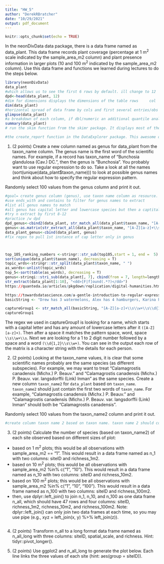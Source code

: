 ```yaml
---
title: "HW_5"
author: "DerekRBratcher"
date: "10/29/2021"
output: pdf_document
---
```


```r
knitr::opts_chunk$set(echo = TRUE)
```

In the neonDivData data package, there is a data frame named as data_plant. This data frame records plant coverage (percentage at 1 m^2^ scale indicated by the sample_area_m2 column) and plant presence information in larger plots (10 and 100 m^2^ indicated by the sample_area_m2 column). Use this data frame and functions we learned during lectures to do the steps below.
```r
library(neonDivData)
data_plant
#which allows us to see the first 6 rows by default. ill change to 12
dpd<-head(data_plant, 12)
#dim for dimensions displays the dimensions of the table rows     col
dim(data_plant)
#horizontal spread of data frame by cols and first several entries/obs
glimpse(data_plant)
#a breakdown of each column, if dbl/numeric an additional quantile analysis applied 
summary(data_plant) 
# run the skim function from the skimr package. It displays most of the numerical attributes from summary, but it also displays missing values, more quantile information and an inline histogram for each variable!

#the create_report function in the DataExplorer package. This awesome one line function will pull a full data profile of your data frame. It will produce an html file with the basic statistics, structure, missing data, distribution visualizations, correlation matrix and principal component analysis for your data frame! 
```


1. (2 points) Create a new column named as genus for data_plant from the taxon_name column. The genus name is the first word of the scientific names. For example, if a record has taxon_name of "Bunchosia glandulosa (Cav.) DC.", then the genus is "Bunchosia". You probably want to use regular expression to do so. Take a look at all the names (sort(unique(data_plant$taxon_name))) to look at possible genus names and think about how to specify the regular expression pattern. 

Randomly select 100 values from the genus column and print it out.


```r
#goal= create genus column (genus), use taxon name column as resource. use regex
#use ends_with and contains to filter for genus names to extract
#list all genus names to match
#all genus has capital letter and lowercase species but then a captital abbrv
#try n extract by first 8-12 
#practice /w dpd
dpd_genus<-cbind2(data_plant, str_match_all(data_plant$taxon_name, "[A-Z][a-z]+"))
genus<-as.matrix(str_extract_all(data_plant$taxon_name, "[A-Z][a-z]+\\s"))
data_plant_genus<-cbind(data_plant, genus)
#fix regex to pull 1st instance of cap letter only in genus



top_105_ranking_numbers <-stringr::str_sub(top105,start = 1, end =  5)
sort(unique(data_plant$taxon_name), decreasing = T)
topic_wrds<-stringr::str_split(data_plant$taxon_name, " ")
as_words<-unlist(topic_wrds)
top_5<-sort(table(as_words), decreasing = T)
genus<-stringi::stri_sub(data_plant[, 7], cbind(from = 7, length=length))
str_extract(data_plant[1:10], "<dd>[F|f]ound(.*?)</dd>")
https://quanteda.io/articles/pkgdown/replication/digital-humanities.html
```
```r
https://towardsdatascience.com/a-gentle-introduction-to-regular-expressions-with-r-df5e897ca432
basicString <- "Drew has 3 watermelons, Alex has 4 hamburgers, Karina has 12 tamales, and Anna has 6 soft pretzels"

captureGroup1 <- str_match_all(basicString, "[A-Z][a-z]+\\s\\w+\\s\\d{1,2}\\s\\w+\\s*\\w*")
captureGroup1

```

The regex we used in captureGroup1 is looking for a name, which starts with a capital letter and has any amount of lowercase letters after it `([A-Z][a-z]+)`. Then after a space it matches the pattern space, word, space `\\s\\w+\\s`. Next we are looking for a 1 to 2 digit number followed by a space and a word `(\\d{1,2}\\s\\w+)`. You can see in the output each row of the matrix is a character string with the details for each person.

2. (2 points) Looking at the taxon_name values, it is clear that some scientific names probably are the same species (as different subspecies). For example, we may want to treat “Calamagrostis canadensis (Michx.) P. Beauv.” and “Calamagrostis canadensis (Michx.) P. Beauv. var. langsdorffii (Link) Inman” as the same species. Create a new column `taxon_name2` for `data_plant` based on `taxon_name`. `taxon_name2` should just contain the first two words of `taxon_name`. For example, “Calamagrostis canadensis (Michx.) P. Beauv.” and “Calamagrostis canadensis (Michx.) P. Beauv. var. langsdorffii (Link) Inman” should both be “Calamagrostis canadensis”. 

Randomly select 100 values from the taxon_name2 column and print it out.


```r
#create column taxon name 2 based on taxon name. taxon name 2 should contain just the first 2 words of taxon name for each value

```

3. (2 points) Calculate the number of species (based on taxon_name2) of each site observed based on different sizes of plot:

  + based on 1 m^2^ plots; this would be all observations with sample_area_m2 == "1". This would result in a data frame named as n_1 with two columns: siteID and richness_1m2.
  + based on 10 m^2^ plots; this would be all observations with sample_area_m2 %in% c("1", "10"). This would result in a data frame named as n_10 with two columns: siteID and richness_10m2.
  + based on 100 m^2^ plots; this would be all observations with sample_area_m2 %in% c("1", "10", "100"). This would result in a data frame named as n_100 with two columns: siteID and richness_100m2.
  + then, use dplyr::left_join() to join n_1, n_10, and n_100 as one data frame n_all, which should have 47 rows and four columns: siteID, richness_1m2, richness_10m2, and richness_100m2. Note: dplyr::left_join() can only join two data frames at each time, so you may use pipe (e.g., xyz = left_join(x, y) %>% left_join(z)).
  
```r

```
  

4.    (2 points) Transform n_all to a long format data frame named as n_all_long with three columns: siteID, spatial_scale, and richness. Hint: tidyr::pivot_longer().

5.    (2 points) Use ggplot2 and n_all_long to generate the plot below. Each line links the three values of each site (hint: aes(group = siteID)).

